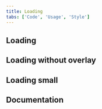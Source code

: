 ```yaml
---
title: Loading
tabs: ['Code', 'Usage', 'Style']
---
```


## Loading

<ComponentCode
  name="Loading"
  component="loading"
  variation="loading"
  hasReactVersion="loading--default"
  hasVueVersion="loading--default"
  hasAngularVersion="?path=/story/loading--basic&knob-With overlay=true&knob-Size of the loading circle=normal"
  codepen="eoZzvV"></ComponentCode>

## Loading without overlay

<ComponentCode
  name="Loading without overlay"
  component="loading"
  variation="loading--without-overlay"
  hasReactVersion="loading--default"
  hasVueVersion="loading--default&knob-overlay=false"
  hasAngularVersion="?path=/story/loading--basic"
  codepen="ROaRgb"></ComponentCode>

## Loading small

<ComponentCode
  name="Loading small"
  component="loading"
  variation="loading--small"
  hasReactVersion="loading--default"
  hasVueVersion="loading--default&knob-small=true"
  hasAngularVersion="?path=/story/loading--basic&knob-With overlay=&knob-Size of the loading circle=sm"
  codepen="dLMXRE"></ComponentCode>

## Documentation

<ComponentDocs component="loading"></ComponentDocs>

